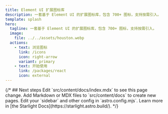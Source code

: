 ```yaml
---
title: Element UI 扩展图标库
description: 一套基于 Element UI 的扩展图标库，包含 700+ 图标，支持按需引入。
template: splash
hero:
  tagline: 一套基于 Element UI 的扩展图标库，包含 700+ 图标，支持按需引入。
  image:
    file: ../../assets/houston.webp
  actions:
    - text: 浏览图标
      link: /icons
      icon: right-arrow
      variant: primary
    - text: 开始使用
      link: /packages/react
      icon: external
---
```



<Support />
<IconAuthor />
{/* ## Next steps

<CardGrid stagger>
	<Card title="Update content" icon="pencil">
		Edit `src/content/docs/index.mdx` to see this page change.
	</Card>
	<Card title="Add new content" icon="add-document">
		Add Markdown or MDX files to `src/content/docs` to create new pages.
	</Card>
	<Card title="Configure your site" icon="setting">
		Edit your `sidebar` and other config in `astro.config.mjs`.
	</Card>
	<Card title="Read the docs" icon="open-book">
		Learn more in [the Starlight Docs](https://starlight.astro.build/).
	</Card>
</CardGrid> */}
